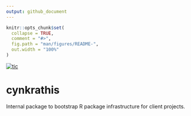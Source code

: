 ```yaml
---
output: github_document
---
```


<!-- README.md is generated from README.Rmd. Please edit that file -->

```r
knitr::opts_chunk$set(
  collapse = TRUE,
  comment = "#>",
  fig.path = "man/figures/README-",
  out.width = "100%"
)
```

<!-- badges: start -->
[![tic](https://github.com/cynkra/cynkrathis/workflows/tic/badge.svg?branch=master)](https://github.com/cynkra/cynkrathis/actions)
<!-- badges: end -->

# cynkrathis

Internal package to bootstrap R package infrastructure for client projects.
